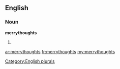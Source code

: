 ==English==

===Noun===
'''merrythoughts'''

# {{plural of|[[merrythought]]}}

[[Category:English plurals]]

[[ar:merrythoughts]]
[[fr:merrythoughts]]
[[my:merrythoughts]]